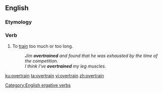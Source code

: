 ==English==
{{wikipedia|overtraining}}
===Etymology===
{{prefix|over|train|lang=en}}

===Verb===
{{en-verb}}

# {{cx|ambitransitive|lang=en}} To [[train]] too much or too long.
#: ''Jim '''overtrained''' and found that he was exhausted by the time of the competition.''
#: ''I think I've '''overtrained''' my leg muscles.''

[[Category:English ergative verbs]]

[[ku:overtrain]]
[[ta:overtrain]]
[[vi:overtrain]]
[[zh:overtrain]]